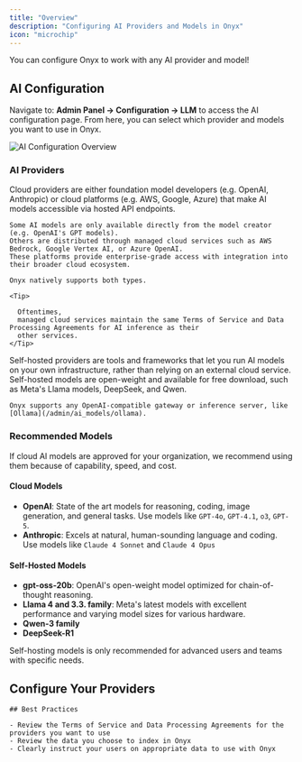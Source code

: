 ```yaml
---
title: "Overview"
description: "Configuring AI Providers and Models in Onyx"
icon: "microchip"
---
```


<Tip>
  You can configure Onyx to work with any AI provider and model!
</Tip>

## AI Configuration

Navigate to: **Admin Panel → Configuration → LLM** to access the AI configuration page. From here,
you can select which provider and models you want to use in Onyx.

<img className="rounded-image" src="/assets/admin/ai_models/ai_config_overview.png" alt="AI Configuration Overview" />

### AI Providers

<AccordionGroup>
  <Accordion title="Cloud Providers" icon="cloud">
    Cloud providers are either foundation model developers (e.g. OpenAI, Anthropic) or cloud platforms (e.g. AWS,
    Google, Azure) that make AI models accessible via hosted API endpoints.

    Some AI models are only available directly from the model creator (e.g. OpenAI's GPT models).
    Others are distributed through managed cloud services such as AWS Bedrock, Google Vertex AI, or Azure OpenAI.
    These platforms provide enterprise-grade access with integration into their broader cloud ecosystem.

    Onyx natively supports both types.

    <Tip>

      Oftentimes,
      managed cloud services maintain the same Terms of Service and Data Processing Agreements for AI inference as their
      other services.
    </Tip>
  </Accordion>

  <Accordion title="Self-Hosted Providers" icon="server">
    Self-hosted providers are tools and frameworks that let you run AI models on your own infrastructure,
    rather than relying on an external cloud service.
    Self-hosted models are open-weight and available for free download, such as Meta's Llama models, DeepSeek, and Qwen.

    Onyx supports any OpenAI-compatible gateway or inference server, like [Ollama](/admin/ai_models/ollama).
  </Accordion>
</AccordionGroup>

### Recommended Models

<Note>
  If cloud AI models are approved for your organization, we recommend using them because of capability, speed, and cost.
</Note>

#### Cloud Models

- **OpenAI**: State of the art models for reasoning, coding, image generation, and general tasks. Use models like `GPT-4o`, `GPT-4.1`, `o3`, `GPT-5`.
- **Anthropic**: Excels at natural, human-sounding language and coding. Use models like `Claude 4 Sonnet` and `Claude 4 Opus`

#### Self-Hosted Models

- **gpt-oss-20b**: OpenAI's open-weight model optimized for chain-of-thought reasoning.
- **Llama 4 and 3.3. family**:
  Meta's latest models with excellent performance and varying model sizes for various hardware.
- **Qwen-3 family**
- **DeepSeek-R1**

<Info>
  Self-hosting models is only recommended for advanced users and teams with specific needs.
</Info>

## Configure Your Providers

<Columns cols={3}>
  <Card title="OpenAI" icon="bolt" href="/admin/ai_models/openai"/>

  <Card title="Azure OpenAI" icon="microsoft" href="/admin/ai_models/azure_openai"/>

  <Card title="Anthropic" icon="brain" href="/admin/ai_models/anthropic"/>

  <Card title="AWS Bedrock" icon="aws" href="/admin/ai_models/bedrock"/>

  <Card title="Google Vertex AI" icon="google" href="/admin/ai_models/google_ai"/>

  <Card title="OpenAI-Compatible Providers" icon="server" href="/admin/ai_models/custom_inference_provider"/>
</Columns>

    ## Best Practices

    - Review the Terms of Service and Data Processing Agreements for the providers you want to use
    - Review the data you choose to index in Onyx
    - Clearly instruct your users on appropriate data to use with Onyx
